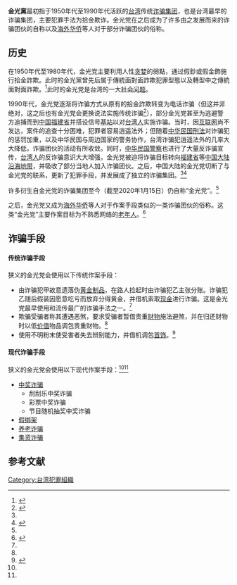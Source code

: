 {{Expert needed|subject=台湾社会学|time=2022-06-23T22:51:32+00:00}}
'''金光黨'''最初指于1950年代至1990年代活跃的[[台湾|台湾]]传统[[诈骗集团|诈骗集团]]，也是台湾最早的诈骗集团，主要犯罪手法为拾金欺诈。金光党在之后成为了许多由之发展而来的诈骗团伙的自称以及[[海外华侨|海外华侨]]等人对于部分诈骗团伙的俗称。

==历史==
在1950年代至1980年代，金光党主要利用人性[[贪婪|贪婪]]的弱點，通过假鈔或假金飾施行拾金詐欺。此时的金光黨曾先后属于傳統面對面詐欺犯罪型態以及轉型中之傳統面對面詐欺。<ref name="mjib">{{Cite journal|author=蔡田木|date=2009年7月|title=兩岸詐欺犯罪趨勢與防制對策之探討|journal=展望与指南|volume=第7卷|issue=第7期|pages=86-95|url=https://www.mjib.gov.tw/FileUploads/eBooks/3e9c37c64fbc4b9c8383745d7875e637/Section_file/774ec5140b084ca7a8beec122bbc7894.pdf|accessdate=2022-05-24|format=PDF|language=zh-tw}}</ref>此时的金光党是台湾的一大[[社会问题|社会问题]]。

1990年代，金光党逐渐将诈骗方式从原有的拾金詐欺转变为电话诈骗（但这并非绝对，这之后也有金光党会更换说法实施传统诈骗<ref name="linkou">{{Cite web|title=假借怪力亂神招搖撞騙！ 小心金光黨攔路搭訕|url=https://www.linkou.police.ntpc.gov.tw/cp-2601-5169-35.html|date=2014-04-17|accessdate=2022-05-24|work=[[新北市政府警察局|新北市政府警察局]][[林口分局|林口分局]]|archiveurl=http://web.archive.org/web/20190828060247/https://www.linkou.police.ntpc.gov.tw/cp-2601-5169-35.html|archivedate=2019-08-28|dead-url=no|language=zh-tw}}</ref>），部分金光党甚至为逃避警方追捕而到[[中国大陆|中国]][[福建省|福建省]]并搭设信号[[基站|基站]]以对[[台湾人|台湾人]]实施诈骗。当时，因[[互联网|互联网]]尚不发达，案件的追查十分困难，犯罪者容易逍遥法外；但随着[[中华民国刑法|中华民国刑法]]对诈骗犯的惩罚加重，以及中华民国与周边国家的警务协作，台湾诈骗犯逍遥法外的几率大大降低，诈骗团伙的活动有所收敛。同时，[[中华民国警察|中华民国警察]]也进行了大量反诈骗宣传，[[台湾人|台湾人]]的反诈骗意识大大增强，金光党被迫将诈骗目标转向[[福建省|福建省]]等[[中国大陆|中国大陆]][[中国海岸线|沿海地带]]，并吸收了部分当地人加入诈骗团伙。之后，中国大陆的金光党切断了与金光党的联系，更新了犯罪手段，并发展成了独立的诈骗集团。<ref name="mjib" /><ref name="lijie">{{cite web |author1=李婕 |title=电信网络诈骗犯罪认定问题研究 |url=https://kns.cnki.net/kcms/detail/detail.aspx?dbcode=CMFD&dbname=CMFD202001&filename=1019129573.nh |website=[[中国知网|中国知网]] |publisher=广西民族大学 |accessdate=2022-06-04 |pages=4-5 |language=zh-cn |date=2020-01-15}}</ref>

许多衍生自金光党的诈骗集团至今（截至2020年1月15日）仍自称“金光党”。<ref name="lijie" />

之后，金光党又成为[[海外华侨|海外华侨]]等人对于作案手段类似的一类诈骗团伙的俗称。这类“金光党”主要作案目标为不熟悉网络的[[老年人|老年人]]。<ref name="lyx">{{cite journal |author1=李英霞 |title=跨境电信诈骗犯罪趋势及其打防 |journal=辽宁公安司法管理干部学院学报 |date=2017 |page=25 |url=https://kns.cnki.net/kcms/detail/detail.aspx?dbcode=CJFD&dbname=CJFDLAST2017&filename=GASF201702006 |accessdate=2022-06-04 |language=zh-cn}}</ref>

==诈骗手段==
====传统诈骗手段====
狭义的金光党会使用以下传统作案手段：
* 由诈骗犯甲故意遗落伪[[金#應用|黄金制品]]，在路人捡起时由诈骗犯乙主张分账。诈骗犯乙随后假装因愿意吃亏而放弃分得黄金，并借机索取[[现金|现金]]进行诈骗。这是金光党最早使用和流传最广的诈骗手法之一。<ref name="lijie" />
* 欺骗受骗者称其遭遇恶煞，要求受骗者暂借贵重[[财物|财物]]施法避煞，并在归还财物时以低[[价值|价值]]物品调包贵重财物。<ref name="linkou" />
* 使用不明粉末使受害者失去辨别能力，并借机调包[[首饰|首饰]]。<ref name="world">{{Cite web|title=假祈福真詐騙 金光黨2嫌被捕|url=https://www.worldjournal.com/wj/story/121360/6190776|date=2022-03-25|accessdate=2022-05-24|work=[[世界新闻网|世界新闻网]]|publisher=[[世界日报_(北美)|世界日报]]|archiveurl=http://web.archive.org/web/20220524084816/https://www.worldjournal.com/wj/story/121360/6190776|archivedate=2022-05-24|dead-url=no|language=zh-tw}}</ref>

====现代诈骗手段====
狭义的金光党会使用以下现代作案手段：<ref name="mjib" /><ref name="lyx" />
* [[中奖诈骗|中奖诈骗]]
** 刮刮乐中奖诈骗
** 彩票中奖诈骗
** 节目随机抽奖中奖诈骗
* [[假绑架|假绑架]]
* [[养老诈骗|养老诈骗]]
* [[集资诈骗|集资诈骗]]

==参考文献==
{{reflist}}
[[Category:台湾犯罪組織|Category:台湾犯罪組織]]
